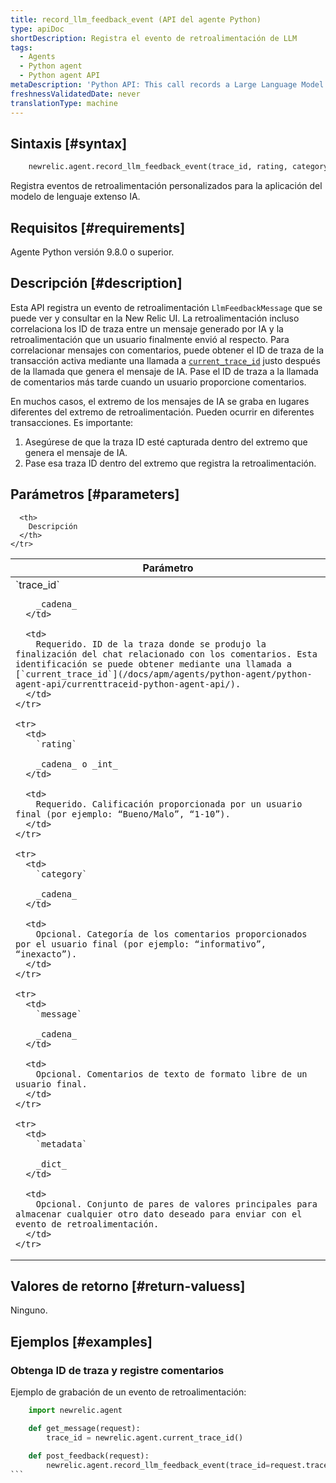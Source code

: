 ```yaml
---
title: record_llm_feedback_event (API del agente Python)
type: apiDoc
shortDescription: Registra el evento de retroalimentación de LLM
tags:
  - Agents
  - Python agent
  - Python agent API
metaDescription: 'Python API: This call records a Large Language Model (LLM) feedback event for querying in the AI Monitoring UI.'
freshnessValidatedDate: never
translationType: machine
---
```


## Sintaxis [#syntax]

```py
    newrelic.agent.record_llm_feedback_event(trace_id, rating, category=None, message=None, metadata=None)
```

Registra eventos de retroalimentación personalizados para la aplicación del modelo de lenguaje extenso IA.

## Requisitos [#requirements]

Agente Python versión 9.8.0 o superior.

## Descripción [#description]

Esta API registra un evento de retroalimentación `LlmFeedbackMessage` que se puede ver y consultar en la New Relic UI. La retroalimentación incluso correlaciona los ID de traza entre un mensaje generado por IA y la retroalimentación que un usuario finalmente envió al respecto. Para correlacionar mensajes con comentarios, puede obtener el ID de traza de la transacción activa mediante una llamada a [`current_trace_id`](/docs/apm/agents/python-agent/python-agent-api/currenttraceid-python-agent-api/) justo después de la llamada que genera el mensaje de IA. Pase el ID de traza a la llamada de comentarios más tarde cuando un usuario proporcione comentarios.

En muchos casos, el extremo de los mensajes de IA se graba en lugares diferentes del extremo de retroalimentación. Pueden ocurrir en diferentes transacciones. Es importante:

1. Asegúrese de que la traza ID esté capturada dentro del extremo que genera el mensaje de IA.
2. Pase esa traza ID dentro del extremo que registra la retroalimentación.

## Parámetros [#parameters]

<table>
  <thead>
    <tr>
      <th width="25%">
        Parámetro
      </th>

      <th>
        Descripción
      </th>
    </tr>
  </thead>

  <tbody>
    <tr>
      <td>
        `trace_id`

        _cadena_
      </td>

      <td>
        Requerido. ID de la traza donde se produjo la finalización del chat relacionado con los comentarios. Esta identificación se puede obtener mediante una llamada a [`current_trace_id`](/docs/apm/agents/python-agent/python-agent-api/currenttraceid-python-agent-api/).
      </td>
    </tr>

    <tr>
      <td>
        `rating`

        _cadena_ o _int_
      </td>

      <td>
        Requerido. Calificación proporcionada por un usuario final (por ejemplo: “Bueno/Malo”, “1-10”).
      </td>
    </tr>

    <tr>
      <td>
        `category`

        _cadena_
      </td>

      <td>
        Opcional. Categoría de los comentarios proporcionados por el usuario final (por ejemplo: “informativo”, “inexacto”).
      </td>
    </tr>

    <tr>
      <td>
        `message`

        _cadena_
      </td>

      <td>
        Opcional. Comentarios de texto de formato libre de un usuario final.
      </td>
    </tr>

    <tr>
      <td>
        `metadata`

        _dict_
      </td>

      <td>
        Opcional. Conjunto de pares de valores principales para almacenar cualquier otro dato deseado para enviar con el evento de retroalimentación.
      </td>
    </tr>
  </tbody>
</table>

## Valores de retorno [#return-valuess]

Ninguno.

## Ejemplos [#examples]

### Obtenga ID de traza y registre comentarios

Ejemplo de grabación de un evento de retroalimentación:

````py
    import newrelic.agent

    def get_message(request):
        trace_id = newrelic.agent.current_trace_id()

    def post_feedback(request):
        newrelic.agent.record_llm_feedback_event(trace_id=request.trace_id, rating=request.rating, metadata= {"my_key": "my_val"})
```
````